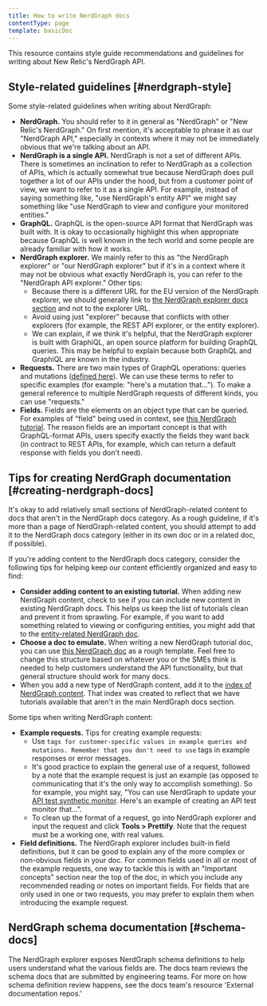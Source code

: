 ```yaml
---
title: How to write NerdGraph docs
contentType: page
template: basicDoc
---
```


This resource contains style guide recommendations and guidelines for writing about New Relic's NerdGraph API.

## Style-related guidelines [#nerdgraph-style]

Some style-related guidelines when writing about NerdGraph:

* **NerdGraph.** You should refer to it in general as "NerdGraph" or "New Relic's NerdGraph." On first mention, it's acceptable to phrase it as our "NerdGraph API," especially in contexts where it may not be immediately obvious that we're talking about an API.
* **NerdGraph is a single API.** NerdGraph is not a set of different APIs. There is sometimes an inclination to refer to NerdGraph as a collection of APIs, which is actually somewhat true because NerdGraph does pull together a lot of our APIs under the hood, but from a customer point of view, we want to refer to it as a single API. For example, instead of saying something like, "use NerdGraph's entity API" we might say something like "use NerdGraph to view and configure your monitored entities."
* **GraphQL.** GraphQL is the open-source API format that NerdGraph was built with. It is okay to occasionally highlight this when appropriate because GraphQL is well known in the tech world and some people are already familiar with how it works.
* **NerdGraph explorer.** We mainly refer to this as "the NerdGraph explorer" or "our NerdGraph explorer" but if it's in a context where it may not be obvious what exactly NerdGraph is, you can refer to the "NerdGraph API explorer." Other tips:
  * Because there is a different URL for the EU version of the NerdGraph explorer, we should generally link to [the NerdGraph explorer docs section](/docs/apis/nerdgraph/get-started/introduction-new-relic-nerdgraph/#explorer) and not to the explorer URL. 
  * Avoid using just "explorer" because that conflicts with other explorers (for example, the REST API explorer, or the entity explorer).
  * We can explain, if we think it's helpful, that the NerdGraph explorer is built with GraphiQL, an open source platform for building GraphQL queries. This may be helpful to explain because both GraphQL and GraphiQL are known in the industry.
* **Requests.** There are two main types of GraphQL operations: queries and mutations ([defined here](/docs/apis/nerdgraph/get-started/introduction-new-relic-nerdgraph/#terminology)). We can use these terms to refer to specific examples (for example: "here's a mutation that..."). To make a general reference to multiple NerdGraph requests of different kinds, you can use "requests."
* **Fields.** Fields are the elements on an object type that can be queried. For examples of "field" being used in context, see [this NerdGraph tutorial](/docs/nerdgraph-anomaly-detector-configurations-api-tutorial/#update-configuration). The reason fields are an important concept is that with GraphQL-format APIs, users specify exactly the fields they want back (in contract to REST APIs, for example, which can return a default response with fields you don't need).

## Tips for creating NerdGraph documentation [#creating-nerdgraph-docs]

It's okay to add relatively small sections of NerdGraph-related content to docs that aren't in the NerdGraph docs category. As a rough guideline, if it's more than a page of NerdGraph-related content, you should attempt to add it to the NerdGraph docs category (either in its own doc or in a related doc, if possible).

If you're adding content to the NerdGraph docs category, consider the following tips for helping keep our content efficiently organized and easy to find:
* **Consider adding content to an existing tutorial.** When adding new NerdGraph content, check to see if you can include new content in existing NerdGraph docs. This helps us keep the list of tutorials clean and prevent it from sprawling. For example, if you want to add something related to viewing or configuring entities, you might add that to the [entity-related NerdGraph doc](/docs/apis/nerdgraph/examples/nerdgraph-entities-api-tutorial).
* **Choose a doc to emulate.** When writing a new NerdGraph tutorial doc, you can use [this NerdGraph doc](/docs/apis/nerdgraph/examples/manage-accounts-nerdgraph) as a rough template. Feel free to change this structure based on whatever you or the SMEs think is needed to help customers understand the API functionality, but that general structure should work for many docs. 
* When you add a new type of NerdGraph content, add it to the [index of NerdGraph content](/docs/apis/nerdgraph/get-started/introduction-new-relic-nerdgraph/#tutorials). That index was created to reflect that we have tutorials available that aren't in the main NerdGraph docs section.

Some tips when writing NerdGraph content: 
* **Example requests.** Tips for creating example requests: 
  * Use `` tags for customer-specific values in example queries and mutations. Remember that you don't need to use `` tags in example responses or error messages. 
  * It's good practice to explain the general use of a request, followed by a note that the example request is just an example (as opposed to communicating that it's the only way to accomplish something). So for example, you might say, "You can use NerdGraph to update your [API test synthetic monitor](/docs/synthetics/synthetic-monitoring/getting-started/types-synthetic-monitors#types-monitors). Here's an example of creating an API test monitor that...". 
  * To clean up the format of a request, go into NerdGraph explorer and input the request and click **Tools > Prettify**. Note that the request must be a working one, with real values.
* **Field definitions.** The NerdGraph explorer includes built-in field definitions, but it can be good to explain any of the more complex or non-obvious fields in your doc. For common fields used in all or most of the example requests, one way to tackle this is with an "Important concepts" section near the top of the doc, in which you include any recommended reading or notes on important fields. For fields that are only used in one or two requests, you may prefer to explain them when introducing the example request. 

## NerdGraph schema documentation [#schema-docs]

The NerdGraph explorer exposes NerdGraph schema definitions to help users understand what the various fields are. The docs team reviews the schema docs that are submitted by engineering teams. For more on how schema definition review happens, see the docs team's resource 'External documentation repos.'
